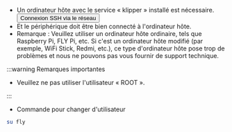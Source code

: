 * Un ordinateur hôte avec le service « klipper » installé est nécessaire. <Button variant="contained" disableElevation href="/docs/DebugDoc/BasicTutorial/">Connexion SSH via le réseau</Button>
* Et le périphérique doit être bien connecté à l'ordinateur hôte.
* Remarque : Veuillez utiliser un ordinateur hôte ordinaire, tels que Raspberry Pi, FLY Pi, etc. Si c'est un ordinateur hôte modifié (par exemple, WiFi Stick, Redmi, etc.), ce type d'ordinateur hôte pose trop de problèmes et nous ne pouvons pas vous fournir de support technique.

:::warning Remarques importantes

* Veuillez ne pas utiliser l'utilisateur « ROOT ».

:::

* Commande pour changer d'utilisateur
```bash
su fly
``` 